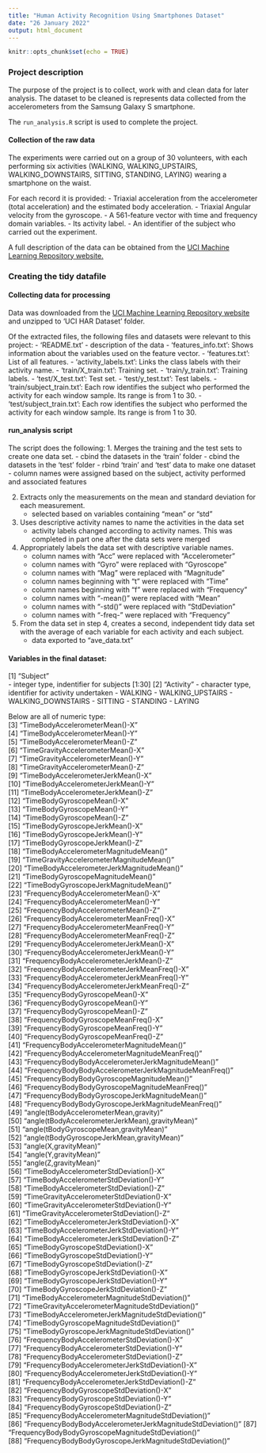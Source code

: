 ---
title: "Human Activity Recognition Using Smartphones Dataset"
date: "26 January 2022"
output: html_document
---

```{r setup, include=FALSE}
knitr::opts_chunk$set(echo = TRUE)
```

### Project description
The purpose of the project is to collect, work with and clean data for later analysis. The dataset to be cleaned is represents data collected from the accelerometers from the Samsung Galaxy S smartphone. 

The `run_analysis.R` script is used to complete the project.


#### Collection of the raw data
The experiments were carried out on a group of 30 volunteers, with each performing six activities (WALKING, WALKING_UPSTAIRS, WALKING_DOWNSTAIRS, SITTING, STANDING, LAYING) wearing a smartphone on the waist.

For each record it is provided:
   - Triaxial acceleration from the accelerometer (total acceleration) and the estimated body acceleration.
   - Triaxial Angular velocity from the gyroscope. 
   - A 561-feature vector with time and frequency domain variables. 
   - Its activity label. 
   - An identifier of the subject who carried out the experiment.

A full description of the data can be obtained from the [UCI Machine Learning Repository website.]("http://archive.ics.uci.edu/ml/datasets/Human+Activity+Recognition+Using+Smartphones")

### Creating the tidy datafile
#### Collecting data for processing
Data was downloaded from the [UCI Machine Learning Repository website]("https://d396qusza40orc.cloudfront.net/getdata%2Fprojectfiles%2FUCI%20HAR%20Dataset.zip") and unzipped to 'UCI HAR Dataset' folder.

Of the extracted files, the following files and datasets were relevant to this project:
   - 'README.txt' - description of the data
   - 'features_info.txt': Shows information about the variables used on the feature vector.
   - 'features.txt': List of all features.
   - 'activity_labels.txt': Links the class labels with their activity name.
   - 'train/X_train.txt': Training set.
   - 'train/y_train.txt': Training labels.
   - 'test/X_test.txt': Test set.
   - 'test/y_test.txt': Test labels.
   - 'train/subject_train.txt': Each row identifies the subject who performed the activity for each window sample. Its range is from 1 to 30. 
   - 'test/subject_train.txt': Each row identifies the subject who performed the activity for each window sample. Its range is from 1 to 30. 

#### run_analysis script
The script does the following:
1. Merges the training and the test sets to create one data set.
   - cbind the datasets in the 'train' folder
   - cbind the datasets in the 'test' folder
   - rbind 'train' and 'test' data to make one dataset
   - column names were assigned based on the subject, activity performed and associated features
   
2. Extracts only the measurements on the mean and standard deviation for each
measurement.
   - selected based on variables containing "mean" or "std"
   
3. Uses descriptive activity names to name the activities in the data set
   - activity labels changed according to activity names. This was completed in part one after the data sets were merged
   
4. Appropriately labels the data set with descriptive variable names.
   - column names with "Acc" were replaced with "Accelerometer"
   - column names with "Gyro" were replaced with "Gyroscope"
   - column names with "Mag" were replaced with "Magnitude"
   - column names beginning with "t" were replaced with "Time"
   - column names beginning with "f" were replaced with "Frequency"
   - column names with "-mean()" were replaced with "Mean"
   - column names with "-std()" were replaced with "StdDeviation"
   - column names with "-freq-" were replaced with "Frequency"

5. From the data set in step 4, creates a second, independent tidy data set with the
average of each variable for each activity and each subject.
   - data exported to "ave_data.txt"


#### Variables in the final dataset:

[1] "Subject"         
        - integer type, indentifier for subjects [1:30]
 [2] "Activity"
        - character type, identifier for activity undertaken
                - WALKING
                - WALKING_UPSTAIRS
                - WALKING_DOWNSTAIRS
                - SITTING
                - STANDING
                - LAYING
                
Below are all of numeric type:     
 [3] "TimeBodyAccelerometerMean()-X"                            
 [4] "TimeBodyAccelerometerMean()-Y"                            
 [5] "TimeBodyAccelerometerMean()-Z"                            
 [6] "TimeGravityAccelerometerMean()-X"                         
 [7] "TimeGravityAccelerometerMean()-Y"                         
 [8] "TimeGravityAccelerometerMean()-Z"                         
 [9] "TimeBodyAccelerometerJerkMean()-X"                        
[10] "TimeBodyAccelerometerJerkMean()-Y"                        
[11] "TimeBodyAccelerometerJerkMean()-Z"                        
[12] "TimeBodyGyroscopeMean()-X"                                
[13] "TimeBodyGyroscopeMean()-Y"                                
[14] "TimeBodyGyroscopeMean()-Z"                                
[15] "TimeBodyGyroscopeJerkMean()-X"                            
[16] "TimeBodyGyroscopeJerkMean()-Y"                            
[17] "TimeBodyGyroscopeJerkMean()-Z"  
[18] "TimeBodyAccelerometerMagnitudeMean()"                     
[19] "TimeGravityAccelerometerMagnitudeMean()"                  
[20] "TimeBodyAccelerometerJerkMagnitudeMean()"                 
[21] "TimeBodyGyroscopeMagnitudeMean()"                         
[22] "TimeBodyGyroscopeJerkMagnitudeMean()"      
[23] "FrequencyBodyAccelerometerMean()-X"                       
[24] "FrequencyBodyAccelerometerMean()-Y"                       
[25] "FrequencyBodyAccelerometerMean()-Z"                       
[26] "FrequencyBodyAccelerometerMeanFreq()-X"                   
[27] "FrequencyBodyAccelerometerMeanFreq()-Y"                   
[28] "FrequencyBodyAccelerometerMeanFreq()-Z"         
[29] "FrequencyBodyAccelerometerJerkMean()-X"                   
[30] "FrequencyBodyAccelerometerJerkMean()-Y"                   
[31] "FrequencyBodyAccelerometerJerkMean()-Z"                   
[32] "FrequencyBodyAccelerometerJerkMeanFreq()-X"               
[33] "FrequencyBodyAccelerometerJerkMeanFreq()-Y"               
[34] "FrequencyBodyAccelerometerJerkMeanFreq()-Z"     
[35] "FrequencyBodyGyroscopeMean()-X"                           
[36] "FrequencyBodyGyroscopeMean()-Y"                           
[37] "FrequencyBodyGyroscopeMean()-Z"                           
[38] "FrequencyBodyGyroscopeMeanFreq()-X"                       
[39] "FrequencyBodyGyroscopeMeanFreq()-Y"                       
[40] "FrequencyBodyGyroscopeMeanFreq()-Z"   
[41] "FrequencyBodyAccelerometerMagnitudeMean()"                
[42] "FrequencyBodyAccelerometerMagnitudeMeanFreq()"            
[43] "FrequencyBodyBodyAccelerometerJerkMagnitudeMean()"        
[44] "FrequencyBodyBodyAccelerometerJerkMagnitudeMeanFreq()"   
[45] "FrequencyBodyBodyGyroscopeMagnitudeMean()"                
[46] "FrequencyBodyBodyGyroscopeMagnitudeMeanFreq()"            
[47] "FrequencyBodyBodyGyroscopeJerkMagnitudeMean()"            
[48] "FrequencyBodyBodyGyroscopeJerkMagnitudeMeanFreq()"  
[49] "angle(tBodyAccelerometerMean,gravity)"                    
[50] "angle(tBodyAccelerometerJerkMean),gravityMean)"           
[51] "angle(tBodyGyroscopeMean,gravityMean)"                    
[52] "angle(tBodyGyroscopeJerkMean,gravityMean)"                
[53] "angle(X,gravityMean)"                                     
[54] "angle(Y,gravityMean)"                                     
[55] "angle(Z,gravityMean)"           
[56] "TimeBodyAccelerometerStdDeviation()-X"                    
[57] "TimeBodyAccelerometerStdDeviation()-Y"                    
[58] "TimeBodyAccelerometerStdDeviation()-Z"                    
[59] "TimeGravityAccelerometerStdDeviation()-X"                 
[60] "TimeGravityAccelerometerStdDeviation()-Y"                 
[61] "TimeGravityAccelerometerStdDeviation()-Z"                 
[62] "TimeBodyAccelerometerJerkStdDeviation()-X"                
[63] "TimeBodyAccelerometerJerkStdDeviation()-Y"                
[64] "TimeBodyAccelerometerJerkStdDeviation()-Z"                
[65] "TimeBodyGyroscopeStdDeviation()-X"                        
[66] "TimeBodyGyroscopeStdDeviation()-Y"                        
[67] "TimeBodyGyroscopeStdDeviation()-Z"                        
[68] "TimeBodyGyroscopeJerkStdDeviation()-X"      
[69] "TimeBodyGyroscopeJerkStdDeviation()-Y"                    
[70] "TimeBodyGyroscopeJerkStdDeviation()-Z"                    
[71] "TimeBodyAccelerometerMagnitudeStdDeviation()"             
[72] "TimeGravityAccelerometerMagnitudeStdDeviation()"          
[73] "TimeBodyAccelerometerJerkMagnitudeStdDeviation()"         
[74] "TimeBodyGyroscopeMagnitudeStdDeviation()"                 
[75] "TimeBodyGyroscopeJerkMagnitudeStdDeviation()"             
[76] "FrequencyBodyAccelerometerStdDeviation()-X"               
[77] "FrequencyBodyAccelerometerStdDeviation()-Y"               
[78] "FrequencyBodyAccelerometerStdDeviation()-Z"               
[79] "FrequencyBodyAccelerometerJerkStdDeviation()-X"           
[80] "FrequencyBodyAccelerometerJerkStdDeviation()-Y"           
[81] "FrequencyBodyAccelerometerJerkStdDeviation()-Z"           
[82] "FrequencyBodyGyroscopeStdDeviation()-X"                   
[83] "FrequencyBodyGyroscopeStdDeviation()-Y"                   
[84] "FrequencyBodyGyroscopeStdDeviation()-Z"                   
[85] "FrequencyBodyAccelerometerMagnitudeStdDeviation()"        
[86] "FrequencyBodyBodyAccelerometerJerkMagnitudeStdDeviation()"
[87] "FrequencyBodyBodyGyroscopeMagnitudeStdDeviation()"        
[88] "FrequencyBodyBodyGyroscopeJerkMagnitudeStdDeviation()"




